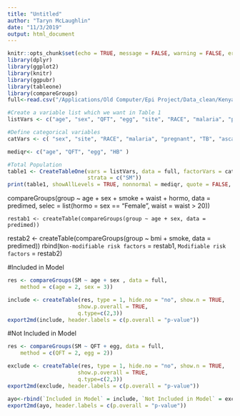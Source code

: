 ```yaml
---
title: "Untitled"
author: "Taryn McLaughlin"
date: "11/3/2019"
output: html_document
---
```


```r
knitr::opts_chunk$set(echo = TRUE, message = FALSE, warning = FALSE, error=FALSE)
library(dplyr)
library(ggplot2)
library(knitr)
library(ggpubr)
library(tableone)
library(compareGroups)
full<-read.csv("/Applications/Old Computer/Epi Project/Data_clean/Kenya_reporting.csv")
```

```r
#Create a variable list which we want in Table 1
listVars <- c("age", "sex", "QFT", "egg", "site", "RACE", "malaria", "pregnant", "HB", "TB", "ascaris")

#Define categorical variables
catVars <- c( "sex", "site", "RACE", "malaria", "pregnant", "TB", "ascaris")

mediqr<- c("age", "QFT", "egg", "HB" )

#Total Population
table1 <- CreateTableOne(vars = listVars, data = full, factorVars = catVars,
                         strata = c("SM"))
print(table1, showAllLevels = TRUE, nonnormal = mediqr, quote = FALSE, noSpaces = TRUE, printToggle = FALSE, na.print=FALSE)
```


compareGroups(group ~ age + sex + smoke + waist + hormo, data = predimed, 
    selec = list(hormo = sex == "Female", waist = waist > 20))
    
    restab1 <- createTable(compareGroups(group ~ age + sex, data = predimed))
restab2 <- createTable(compareGroups(group ~ bmi + smoke, data = predimed))
rbind(`Non-modifiable risk factors` = restab1, `Modifiable risk factors` = restab2)

#Included in Model    
```r
res <- compareGroups(SM ~ age + sex , data = full,
    method = c(age = 2, sex = 3))

include <- createTable(res, type = 1, hide.no = "no", show.n = TRUE,
                      show.p.overall = TRUE, 
                      q.type=c(2,3))
export2md(include, header.labels = c(p.overall = "p-value"))
```

#Not Included in Model    
```r
res <- compareGroups(SM ~ QFT + egg, data = full,
    method = c(QFT = 2, egg = 2))

exclude <- createTable(res, type = 1, hide.no = "no", show.n = TRUE,
                      show.p.overall = TRUE, 
                      q.type=c(2,3))
export2md(exclude, header.labels = c(p.overall = "p-value"))
```


```r
ayo<-rbind(`Included in Model` = include, `Not Included in Model` = exclude)
export2md(ayo, header.labels = c(p.overall = "p-value"))
```










